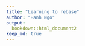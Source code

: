 ```yaml
---
title: "Learning to rebase"
author: "Hanh Ngo"
output:
  bookdown::html_document2
keep_md: true
---
```


